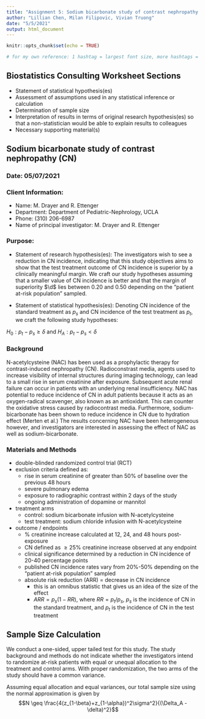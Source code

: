 ```yaml
---
title: "Assignment 5: Sodium bicarbonate study of contrast nephropathy (CN)"
author: "Lillian Chen, Milan Filipovic, Vivian Truong"
date: "5/5/2021"
output: html_document
---
```


```r
knitr::opts_chunk$set(echo = TRUE)

# for my own reference: 1 hashtag = largest font size, more hashtags = smaller font size
```

## Biostatistics Consulting Worksheet Sections

* Statement of statistical hypothesis(es)
* Assessment of assumptions used in any statistical inference or calculation
* Determination of sample size
* Interpretation of results in terms of original research hypothesis(es) so that a non-statistician would be able to explain results to colleagues
* Necessary supporting material(s)

## Sodium bicarbonate study of contrast nephropathy (CN)

### Date: 05/07/2021

### Client Information:

* Name: M. Drayer and R. Ettenger
* Department: Department of Pediatric-Nephrology, UCLA
* Phone: (310) 206-6987
* Name of principal investigator: M. Drayer and R. Ettenger

### Purpose:

* Statement of research hypothesis(es): The investigators wish to see a reduction in CN incidence, indicating that this study objectives aims to show that the test treatment outcome of CN incidence is superior by a clinically meaningful margin. We craft our study hypotheses assuming that a smaller value of CN incidence is better and that the margin of superiority $\d$ lies between 0.20 and 0.50 depending on the "patient at-risk population" sampled.

* Statement of statistical hypothesis(es): Denoting CN incidence of the standard treatment as $p_s$ and CN incidence of the test treatment as $p_t$, we craft the following study hypotheses:

$H_0: p_t - p_s \geq \delta$ and $H_A: p_t - p_s < \delta$

### Background
N-acetylcysteine (NAC) has been used as a prophylactic therapy for contrast-induced nephropathy (CN). Radioconstrast media, agents used to increase visibility of internal structures during imaging technology, can lead to a small rise in serum creatinine after exposure. Subsequent acute renal failure can occur in patients with an underlying renal insufficiency. 
NAC has potential to reduce incidence of CN in adult patients because it acts as an oxygen-radical scavenger, also known as an antioxidant. This can counter the oxidative stress caused by radiocontrast media. Furthermore, sodium-bicarbonate has been shown to reduce incidence in CN due to hydration effect (Merten et al.) The results concerning NAC have been heterogeneous however, and investigators are interested in assessing the effect of NAC as well as sodium-bicarbonate. 

### Materials and Methods

* double-blinded randomized control trial (RCT)
* exclusion criteria defined as:
  + rise in serum creatinine of greater than 50% of baseline over the previous 48 hours
  + severe pulmonary edema
  + exposure to radiographic contrast within 2 days of the study
  + ongoing administration of dopamine or mannitol
* treatment arms
  + control: sodium bicarbonate infusion with N-acetylcysteine
  + test treatment: sodium chloride infusion with N-acetylcysteine
* outcome / endpoints
  + % creatinine increase calculated at 12, 24, and 48 hours post-exposure
  + CN defined as $\geq 25\%$ creatinine increase observed at any endpoint
  + clinical significance determined by a reduction in CN incidence of 20-40 percentage points
  + published CN incidence rates vary from 20%-50% depending on the "patient at-risk population" sampled
  + absolute risk reduction (ARR) = decrease in CN incidence
    - this is an omnibus statistic that gives us an idea of the size of the effect
    - $ARR = p_s(1-RR)$, where $RR = p_t/p_s$, $p_s$ is the incidence of CN in the standard treatment, and $p_t$ is the incidence of CN in the test treatment


## Sample Size Calculation

We conduct a one-sided, upper tailed test for this study. The study background and methods do not indicate whether the investigators intend to randomize at-risk patients with equal or unequal allocation to the treatment and control arms. With proper randomization, the two arms of the study should have a common variance. 

Assuming equal allocation and equal variances, our total sample size using the normal approximation is given by
$$N \geq \frac{4(z_{1-\beta}+z_{1-\alpha})^2\sigma^2}{(\Delta_A - \delta)^2}$$

```r

```

